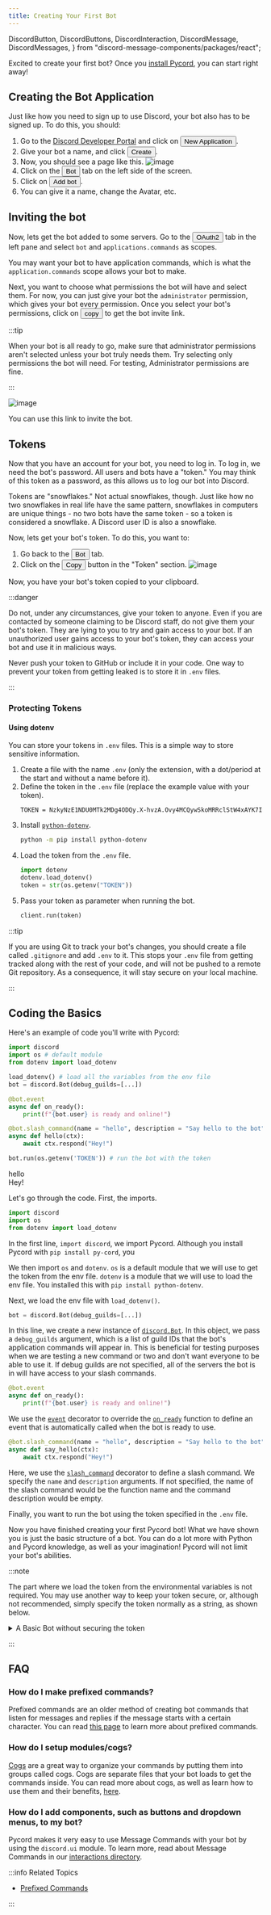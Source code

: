 ```yaml
---
title: Creating Your First Bot
---
```


  DiscordButton,
  DiscordButtons,
  DiscordInteraction,
  DiscordMessage,
  DiscordMessages,
} from "discord-message-components/packages/react";


Excited to create your first bot? Once you [install Pycord](../installation.mdx), you can start right
away!

## Creating the Bot Application

Just like how you need to sign up to use Discord, your bot also has to be signed up. To do this,
you should:

1.  Go to the [Discord Developer Portal](https://discord.com/developers/applications) and click
    on <button class="blurplebutton">New Application</button>.
2.  Give your bot a name, and click <button class="blurplebutton">Create</button>.
3.  Now, you should see a page like this.
    ![image](https://gblobscdn.gitbook.com/assets%2F-MjPk-Yu4sOq8KGrr_yG%2F-MjdW3OQnwUhacopqSWw%2F-Mjd_-mxrJCrzmaXrAg8%2Fimage.png?alt=media&token=b8e2ae6c-2290-4d37-ad7c-eb412f3fb00e)
4.  Click on the <button class="greybutton">Bot</button> tab on the left side of the screen.
5.  Click on <button class="blurplebutton">Add bot</button>.
6.  You can give it a name, change the Avatar, etc.

## Inviting the bot

Now, lets get the bot added to some servers. Go to the <button class="greybutton">OAuth2</button> tab
in the left pane and select `bot` and `applications.commands` as scopes.

You may want your bot to have application commands, which is what the `application.commands` scope
allows your bot to make.

Next, you want to choose what permissions the bot will have and select them. For now, you can just
give your bot the `administrator` permission, which gives your bot every permission. Once you select
your bot's permissions, click on <button class="blurplebutton">copy</button> to get the bot invite link.

:::tip

When your bot is all ready to go, make sure that administrator permissions aren't selected unless
your bot truly needs them. Try selecting only permissions the bot will need. For testing,
Administrator permissions are fine.

:::

![image](https://gblobscdn.gitbook.com/assets%2F-MjPk-Yu4sOq8KGrr_yG%2F-Mk6tNY3LfDkjd6pqdpL%2F-Mk6tkdpddEWoa2jczZk%2Fimage.png?alt=media&token=52c8a29f-a798-48f8-a8c7-4ecca2681f79)

You can use this link to invite the bot.

## Tokens

Now that you have an account for your bot, you need to log in. To log in, we need the bot's
password. All users and bots have a "token." You may think of this token as a password, as this allows
us to log our bot into Discord.

Tokens are "snowflakes." Not actual snowflakes, though. Just like how no two snowflakes in real life have the same
pattern, snowflakes in computers are unique things - no two bots have the same token - so a token is
considered a snowflake. A Discord user ID is also a snowflake.

Now, lets get your bot's token. To do this, you want to:

1.  Go back to the <button class="greybutton">Bot</button> tab.
2.  Click on the <button class="blurplebutton">Copy</button> button in the "Token" section.
    ![image](https://gblobscdn.gitbook.com/assets%2F-MjPk-Yu4sOq8KGrr_yG%2F-MjdbU12JISJorAZxrKH%2F-MjdbpUsapzb5n15Po5P%2Fimage.png?alt=media&token=118e259f-940a-4f6c-b3a3-c29f3a54100d)

Now, you have your bot's token copied to your clipboard.

:::danger

Do not, under any circumstances, give your token to anyone. Even if you are contacted by someone 
claiming to be Discord staff, do not give them your bot's token. They are lying to you to try and
gain access to your bot. If an unauthorized user gains access to your bot's token, they can access
your bot and use it in malicious ways.

Never push your token to GitHub or include it in your code. One way to prevent your token from
getting leaked is to store it in `.env` files.

:::

### Protecting Tokens

#### Using dotenv

You can store your tokens in `.env` files. This is a simple way to store sensitive information.

1.  Create a file with the name `.env` (only the extension, with a dot/period at the start and without a name before it).
2.  Define the token in the `.env` file (replace the example value with your token).
    ```env title=".env"
    TOKEN = NzkyNzE1NDU0MTk2MDg4ODQy.X-hvzA.Ovy4MCQywSkoMRRclStW4xAYK7I
    ```
3.  Install [`python-dotenv`](https://pypi.org/project/python-dotenv/).
    ```bash
    python -m pip install python-dotenv
    ```
4. Load the token from the `.env` file.
   ```python
   import dotenv
   dotenv.load_dotenv()
   token = str(os.getenv("TOKEN"))
   ```
5. Pass your token as parameter when running the bot.
   ```python
   client.run(token)
   ```

:::tip

If you are using Git to track your bot's changes, you should create a file called `.gitignore` and add
`.env` to it. This stops your `.env` file from getting tracked along with the rest of your code, and
will not be pushed to a remote Git repository. As a consequence, it will stay secure on your local machine.

:::

## Coding the Basics

Here's an example of code you'll write with Pycord:

```py
import discord
import os # default module
from dotenv import load_dotenv

load_dotenv() # load all the variables from the env file
bot = discord.Bot(debug_guilds=[...])

@bot.event
async def on_ready():
    print(f"{bot.user} is ready and online!")

@bot.slash_command(name = "hello", description = "Say hello to the bot")
async def hello(ctx):
    await ctx.respond("Hey!")

bot.run(os.getenv('TOKEN')) # run the bot with the token
```

<DiscordComponent>
  <DiscordMessage profile="robocord">
    <div slot="interactions">
      <DiscordInteraction profile="bob" command>
        hello
      </DiscordInteraction>
    </div>
    Hey!
  </DiscordMessage>
</DiscordComponent>
<br/>

Let's go through the code. First, the imports.

```py
import discord
import os
from dotenv import load_dotenv
```

In the first line, `import discord`, we import Pycord. Although you install Pycord with `pip install py-cord`, you

We then import `os` and `dotenv`. `os` is a default module that we will use to get the token from the env file. `dotenv`
is a module that we will use to load the env file. You installed this with `pip install python-dotenv`.

Next, we load the env file with `load_dotenv()`.

```py
bot = discord.Bot(debug_guilds=[...])
```

In this line, we create a new instance of [`discord.Bot`](https://docs.pycord.dev/en/master/api.html#discord.Bot).
In this object, we pass a `debug_guilds` argument, which is a list of guild IDs that the bot's application
commands will appear in. This is beneficial for testing purposes when we are testing a new command
or two and don't want everyone to be able to use it. If debug guilds are not specified, all of the 
servers the bot is in will have access to your slash commands.


```py
@bot.event
async def on_ready():
    print(f"{bot.user} is ready and online!")
```

We use the [`event`](https://docs.pycord.dev/en/master/api.html#discord.Bot.event) decorator to override
the [`on_ready`](https://docs.pycord.dev/en/master/api.html#discord.on_ready) function to define an
event that is automatically called when the bot is ready to use.

```py
@bot.slash_command(name = "hello", description = "Say hello to the bot")
async def say_hello(ctx):
    await ctx.respond("Hey!")
```

Here, we use the [`slash_command`](https://docs.pycord.dev/en/master/api.html#discord.Bot.slash_command)
decorator to define a slash command. We specify the `name` and `description` arguments. If not
specified, the name of the slash command would be the function name and the command description would
be empty.

Finally, you want to run the bot using the token specified in the `.env` file.

Now you have finished creating your first Pycord bot! What we have shown you is just the basic structure
of a bot. You can do a lot more with Python and Pycord knowledge, as well as your imagination! Pycord
will not limit your bot's abilities.

:::note

The part where we load the token from the environmental variables is not required. You may use another way to keep your token secure, or, although not recommended, simply specify the token normally as a string, as shown below.

<details>
<summary>A Basic Bot without securing the token</summary>
<div class="markdown-body">

```py
import discord

bot = discord.Bot()

@bot.event
async def on_ready():
    print(f"{bot.user} is ready and online!")

@bot.slash_command(name = "hello", description = "Say hello to the bot")
async def hello(ctx):
    await ctx.send("Hey!")

bot.run("TOKEN")
```

</div>
</details>

:::

## FAQ

### How do I make prefixed commands?

Prefixed commands are an older method of creating bot commands that listen for messages and replies
if the message starts with a certain character. You can read [this page](../extensions/commands/prefixed-commands.mdx)
to learn more about prefixed commands.

### How do I setup modules/cogs?

[Cogs](../popular-topics/cogs) are a great way to organize your commands by putting them into
groups called cogs. Cogs are separate files that your bot loads to get the commands inside.
You can read more about cogs, as well as learn how to use them and their benefits, 
[here](../popular-topics/cogs).

### How do I add components, such as buttons and dropdown menus, to my bot?

Pycord makes it very easy to use Message Commands with your bot by using the `discord.ui` module.
To learn more, read about Message Commands in our [interactions directory](../interactions).

:::info Related Topics

-   [Prefixed Commands](../../extensions/commands/prefixed-commands)

:::
